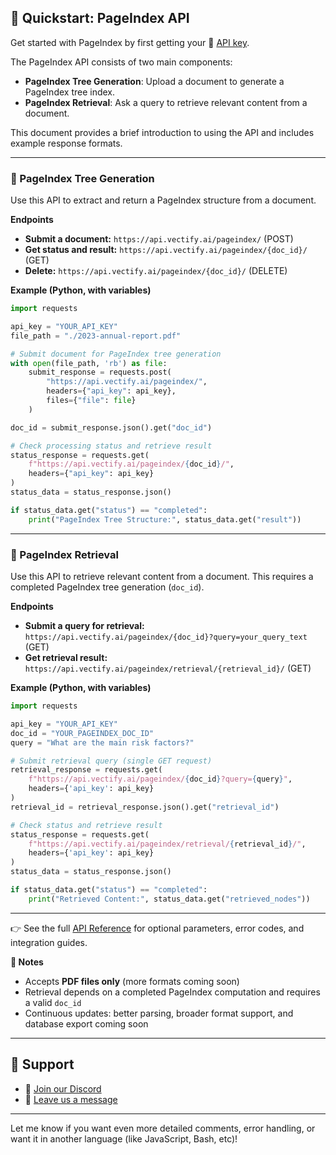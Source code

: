 
## 🚀 Quickstart: PageIndex API

Get started with PageIndex by first getting your 🔑 [API key](https://pageindex.vectify.ai/api-keys).

The PageIndex API consists of two main components:

* **PageIndex Tree Generation**: Upload a document to generate a PageIndex tree index.
* **PageIndex Retrieval**: Ask a query to retrieve relevant content from a document.

This document provides a brief introduction to using the API and includes example response formats.

---

### 🌲 PageIndex Tree Generation

Use this API to extract and return a PageIndex structure from a document.

**Endpoints**

* **Submit a document:** `https://api.vectify.ai/pageindex/` (POST)
* **Get status and result:** `https://api.vectify.ai/pageindex/{doc_id}/` (GET)
* **Delete:** `https://api.vectify.ai/pageindex/{doc_id}/` (DELETE)

**Example (Python, with variables)**

```python
import requests

api_key = "YOUR_API_KEY"
file_path = "./2023-annual-report.pdf"

# Submit document for PageIndex tree generation
with open(file_path, 'rb') as file:
    submit_response = requests.post(
        "https://api.vectify.ai/pageindex/",
        headers={"api_key": api_key},
        files={"file": file}
    )

doc_id = submit_response.json().get("doc_id")

# Check processing status and retrieve result
status_response = requests.get(
    f"https://api.vectify.ai/pageindex/{doc_id}/",
    headers={"api_key": api_key}
)
status_data = status_response.json()

if status_data.get("status") == "completed":
    print("PageIndex Tree Structure:", status_data.get("result"))
```

---

### 🔎 PageIndex Retrieval

Use this API to retrieve relevant content from a document. This requires a completed PageIndex tree generation (`doc_id`).

**Endpoints**

* **Submit a query for retrieval:** `https://api.vectify.ai/pageindex/{doc_id}?query=your_query_text` (GET)
* **Get retrieval result:** `https://api.vectify.ai/pageindex/retrieval/{retrieval_id}/` (GET)

**Example (Python, with variables)**

```python
import requests

api_key = "YOUR_API_KEY"
doc_id = "YOUR_PAGEINDEX_DOC_ID"
query = "What are the main risk factors?"

# Submit retrieval query (single GET request)
retrieval_response = requests.get(
    f"https://api.vectify.ai/pageindex/{doc_id}?query={query}",
    headers={'api_key': api_key}
)
retrieval_id = retrieval_response.json().get("retrieval_id")

# Check status and retrieve result
status_response = requests.get(
    f"https://api.vectify.ai/pageindex/retrieval/{retrieval_id}/",
    headers={'api_key': api_key}
)
status_data = status_response.json()

if status_data.get("status") == "completed":
    print("Retrieved Content:", status_data.get("retrieved_nodes"))
```

---

👉 See the full [API Reference](/api-endpoints) for optional parameters, error codes, and integration guides.

**📝 Notes**

* Accepts **PDF files only** (more formats coming soon)
* Retrieval depends on a completed PageIndex computation and requires a valid `doc_id`
* Continuous updates: better parsing, broader format support, and database export coming soon

---

## 💬 Support

* 🤝 [Join our Discord](https://discord.gg/VuXuf29EUj)
* 📨 [Leave us a message](https://ii2abc2jejf.typeform.com/to/meB40zV0)

---

Let me know if you want even more detailed comments, error handling, or want it in another language (like JavaScript, Bash, etc)!
